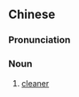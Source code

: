 ==Chinese==
{{zh-forms|s=保洁员|type=21}}

===Pronunciation===
{{zh-pron
|m=bǎojiéyuán
|c=bou2 git3 jyun4
|cat=n
}}

===Noun===
{{zh-noun}}

# {{lb|zh|respectful}} [[cleaner]]